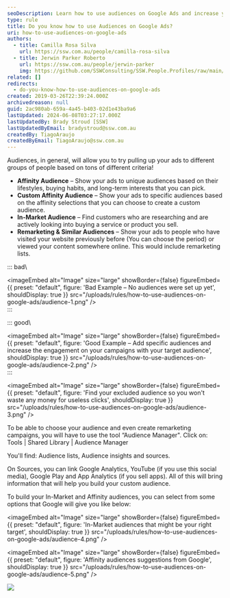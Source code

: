 ```yaml
---
seoDescription: Learn how to use audiences on Google Ads and increase your campaign engagement!
type: rule
title: Do you know how to use Audiences on Google Ads?
uri: how-to-use-audiences-on-google-ads
authors:
  - title: Camilla Rosa Silva
    url: https://ssw.com.au/people/camilla-rosa-silva
  - title: Jerwin Parker Roberto
    url: https://ssw.com.au/people/jerwin-parker
    img: https://github.com/SSWConsulting/SSW.People.Profiles/raw/main/Jerwin-Parker/Images/Jerwin-Parker-Profile.jpg
related: []
redirects:
  - do-you-know-how-to-use-audiences-on-google-ads
created: 2019-03-26T22:39:24.000Z
archivedreason: null
guid: 2ac980ab-659a-4a45-b403-02d1e43ba9a6
lastUpdated: 2024-06-08T03:27:17.000Z
lastUpdatedBy: Brady Stroud [SSW]
lastUpdatedByEmail: bradystroud@ssw.com.au
createdBy: TiagoAraujo
createdByEmail: TiagoAraujo@ssw.com.au
---
```


Audiences, in general, will allow you to try pulling up your ads to different groups of people based on tons of different criteria!
- **Affinity Audience** – Show your ads to unique audiences based on their lifestyles, buying habits, and long-term interests that you can pick.
- **Custom Affinity Audience** – Show your ads to specific audiences based on the affinity selections that you can choose to create a custom audience.
- **In-Market Audience** – Find customers who are researching and are actively looking into buying a service or product you sell.
- **Remarketing & Similar Audiences** – Show your ads to people who have visited your website previously before (You can choose the period) or viewed your content somewhere online. This would include remarketing lists.

::: bad\

<imageEmbed
  alt="Image"
  size="large"
  showBorder={false}
  figureEmbed={{
    preset: "default",
    figure: 'Bad Example – No audiences were set up yet',
    shouldDisplay: true
  }}
  src="/uploads/rules/how-to-use-audiences-on-google-ads/audience-1.png"
/>\
:::

::: good\

<imageEmbed
  alt="Image"
  size="large"
  showBorder={false}
  figureEmbed={{
    preset: "default",
    figure: 'Good Example – Add specific audiences and increase the engagement on your campaigns with your target audience',
    shouldDisplay: true
  }}
  src="/uploads/rules/how-to-use-audiences-on-google-ads/audience-2.png"
/>\
:::


<imageEmbed
  alt="Image"
  size="large"
  showBorder={false}
  figureEmbed={{
    preset: "default",
    figure: 'Find your excluded audience so you won\'t waste any money for useless clicks',
    shouldDisplay: true
  }}
  src="/uploads/rules/how-to-use-audiences-on-google-ads/audience-3.png"
/>

To be able to choose your audience and even create remarketing campaigns, you will have to use the tool “Audience Manager". Click on: Tools | Shared Library | Audience Manager

You'll find: Audience lists, Audience insights and sources.

On Sources, you can link Google Analytics, YouTube (if you use this social media), Google Play and App Analytics (if you sell apps). All of this will bring information that will help you build your custom audience.

To build your In-Market and Affinity audiences, you can select from some options that Google will give you like below:


<imageEmbed
  alt="Image"
  size="large"
  showBorder={false}
  figureEmbed={{
    preset: "default",
    figure: 'In-Market audiences that might be your right target',
    shouldDisplay: true
  }}
  src="/uploads/rules/how-to-use-audiences-on-google-ads/audience-4.png"
/>


<imageEmbed
  alt="Image"
  size="large"
  showBorder={false}
  figureEmbed={{
    preset: "default",
    figure: 'Affinity audiences suggestions from Google',
    shouldDisplay: true
  }}
  src="/uploads/rules/how-to-use-audiences-on-google-ads/audience-5.png"
/>

![](audience-6.png)
